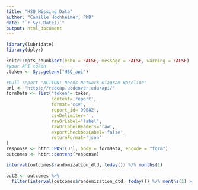 ```yaml
---
title: "HSQ Missing Data"
author: "Camille Hochheimer, PhD"
date: "`r Sys.Date()`"
output: html_document
---
```


```r
library(lubridate)
library(dplyr)

knitr::opts_chunk$set(echo = FALSE, message = FALSE, warning = FALSE)
#your API token
.token <- Sys.getenv("HSQ_api")

#pull report "ACTION: Needs Network Diagram Baseline"
url <- "https://redcap.ucdenver.edu/api/"
formData <- list("token"=.token,
                 content='report',
                 format='csv',
                 report_id='99082',
                 csvDelimiter='',
                 rawOrLabel='label',
                 rawOrLabelHeaders='raw',
                 exportCheckboxLabel='false',
                 returnFormat='json'
)
response <- httr::POST(url, body = formData, encode = "form")
outcomes <- httr::content(response)
```

```r
interval(outcomes$randomization_dtd, today()) %/% months(1)

out2 <- outcomes %>% 
  filter(interval(outcomes$randomization_dtd, today()) %/% months(1) > 6)
```

